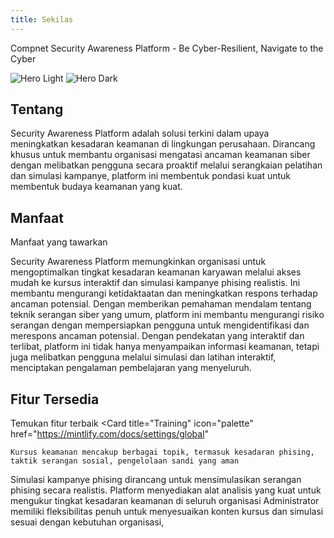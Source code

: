 ```yaml
---
title: Sekilas
---
```

<Tip>Compnet Security Awareness Platform - Be Cyber-Resilient, Navigate to the Cyber</Tip>

<img
  className="block dark:hidden"
  src="/images/hero-light.svg"
  alt="Hero Light"
/>
<img
  className="hidden dark:block"
  src="/images/hero-dark.svg"
  alt="Hero Dark"
/>

## Tentang 

Security Awareness Platform adalah solusi terkini dalam upaya meningkatkan kesadaran keamanan di lingkungan perusahaan. Dirancang khusus untuk membantu organisasi mengatasi ancaman keamanan siber dengan melibatkan pengguna secara proaktif melalui serangkaian pelatihan dan simulasi kampanye, platform ini membentuk pondasi kuat untuk membentuk budaya keamanan yang kuat.

## Manfaat
Manfaat yang tawarkan 
<AccordionGroup>

<Accordion icon="rocket" title="Meningkatkan Kesadaran Keamanan">
  Security Awareness Platform memungkinkan organisasi untuk mengoptimalkan tingkat kesadaran keamanan karyawan melalui akses mudah ke kursus interaktif dan simulasi kampanye phising realistis. Ini membantu mengurangi ketidaktaatan dan meningkatkan respons terhadap ancaman potensial.
</Accordion>
<Accordion icon="rocket" title="Mengurangi Risiko Serangan">
  Dengan memberikan pemahaman mendalam tentang teknik serangan siber yang umum, platform ini membantu mengurangi risiko serangan dengan mempersiapkan pengguna untuk mengidentifikasi dan merespons ancaman potensial.
</Accordion>
<Accordion icon="rocket" title="Melibatkan Pengguna Secara Proaktif">
  Dengan pendekatan yang interaktif dan terlibat, platform ini tidak hanya menyampaikan informasi keamanan, tetapi juga melibatkan pengguna melalui simulasi dan latihan interaktif, menciptakan pengalaman pembelajaran yang menyeluruh.
</Accordion>

</AccordionGroup>


## Fitur Tersedia
Temukan fitur terbaik
<CardGroup cols={2}>
  <Card
    title="Training"
    icon="palette"
    href="https://mintlify.com/docs/settings/global"
  >
    Kursus keamanan mencakup berbagai topik, termasuk kesadaran phising, taktik serangan sosial, pengelolaan sandi yang aman
  </Card>
  <Card
    title="Kampanye Simulasi"
    icon="code"
    href="https://mintlify.com/docs/api-playground/openapi"
  >
    Simulasi kampanye phising dirancang untuk mensimulasikan serangan phising secara realistis.
  </Card>
  <Card
    title="Pelacakan dan Analisis"
    icon="screwdriver-wrench"
    href="https://mintlify.com/docs/components/accordion"
  >
    Platform menyediakan alat analisis yang kuat untuk mengukur tingkat kesadaran keamanan di seluruh organisasi
  </Card>
  <Card
    title="Kustomisasi"
    icon="stars"
    href="https://mintlify.com/showcase"
  >
    Administrator memiliki fleksibilitas penuh untuk menyesuaikan konten kursus dan simulasi sesuai dengan kebutuhan organisasi,
  </Card>
</CardGroup>
